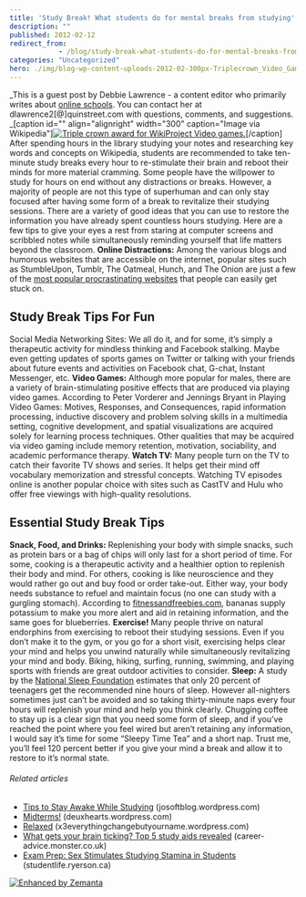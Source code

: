 ```yaml
---
title: 'Study Break! What students do for mental breaks from studying'
description: ""
published: 2012-02-12
redirect_from: 
            - /blog/study-break-what-students-do-for-mental-breaks-from-studying/swizec/3658
categories: "Uncategorized"
hero: ./img/blog-wp-content-uploads-2012-02-300px-Triplecrown_Video_Games.jpg
---
```


_This is a guest post by Debbie Lawrence - a content editor who primarily writes about [online schools](http://www.schools.com/). You can contact her at dlawrence2\[@]quinstreet.com with questions, comments, and suggestions. _\[caption id="" align="alignright" width="300" caption="Image via Wikipedia"][![Triple crown award for WikiProject Video games.](./img/blog-wp-content-uploads-2012-02-300px-Triplecrown_Video_Games.jpg "Triple crown award for WikiProject Video games.")](http://en.wikipedia.org/wiki/File:Triplecrown_Video_Games.jpg)\[/caption] After spending hours in the library studying your notes and researching key words and concepts on Wikipedia, students are recommended to take ten-minute study breaks every hour to re-stimulate their brain and reboot their minds for more material cramming. Some people have the willpower to study for hours on end without any distractions or breaks. However, a majority of people are not this type of superhuman and can only stay focused after having some form of a break to revitalize their studying sessions. There are a variety of good ideas that you can use to restore the information you have already spent countless hours studying. Here are a few tips to give your eyes a rest from staring at computer screens and scribbled notes while simultaneously reminding yourself that life matters beyond the classroom. **Online Distractions:** Among the various blogs and humorous websites that are accessible on the internet, popular sites such as StumbleUpon, Tumblr, The Oatmeal, Hunch, and The Onion are just a few of the [most popular procrastinating websites](http://www.schools.com/articles/30-best-websites-for-procrastination.html) that people can easily get stuck on.

## Study Break Tips For Fun

Social Media Networking Sites: We all do it, and for some, it’s simply a therapeutic activity for mindless thinking and Facebook stalking. Maybe even getting updates of sports games on Twitter or talking with your friends about future events and activities on Facebook chat, G-chat, Instant Messenger, etc. **Video Games:** Although more popular for males, there are a variety of brain-stimulating positive effects that are produced via playing video games. According to Peter Vorderer and Jennings Bryant in Playing Video Games: Motives, Responses, and Consequences, rapid information processing, inductive discovery and problem solving skills in a multimedia setting, cognitive development, and spatial visualizations are acquired solely for learning process techniques. Other qualities that may be acquired via video gaming include memory retention, motivation, sociability, and academic performance therapy. **Watch TV:** Many people turn on the TV to catch their favorite TV shows and series. It helps get their mind off vocabulary memorization and stressful concepts. Watching TV episodes online is another popular choice with sites such as CastTV and Hulu who offer free viewings with high-quality resolutions.

## Essential Study Break Tips

**Snack, Food, and Drinks:** Replenishing your body with simple snacks, such as protein bars or a bag of chips will only last for a short period of time. For some, cooking is a therapeutic activity and a healthier option to replenish their body and mind. For others, cooking is like neuroscience and they would rather go out and buy food or order take-out. Either way, your body needs substance to refuel and maintain focus (no one can study with a gurgling stomach). According to [fitnessandfreebies.com](http://www.fitnessandfreebies.com/), bananas supply potassium to make you more alert and aid in retaining information, and the same goes for blueberries. **Exercise!** Many people thrive on natural endorphins from exercising to reboot their studying sessions. Even if you don’t make it to the gym, or you go for a short visit, exercising helps clear your mind and helps you unwind naturally while simultaneously revitalizing your mind and body. Biking, hiking, surfing, running, swimming, and playing sports with friends are great outdoor activities to consider. **Sleep:** A study by the [National Sleep Foundation](http://www.sleepfoundation.org/article/hot-topics/adolescent-sleep-needs-and-patterns) estimates that only 20 percent of teenagers get the recommended nine hours of sleep. However all-nighters sometimes just can’t be avoided and so taking thirty-minute naps every four hours will replenish your mind and help you think clearly. Chugging coffee to stay up is a clear sign that you need some form of sleep, and if you’ve reached the point where you feel wired but aren’t retaining any information, I would say it’s time for some “Sleepy Time Tea” and a short nap. Trust me, you’ll feel 120 percent better if you give your mind a break and allow it to restore to it’s normal state.

###### Related articles

-   [Tips to Stay Awake While Studying](http://josoftblog.wordpress.com/2012/02/03/tips-to-stay-awake-while-studying/) (josoftblog.wordpress.com)
-   [Midterms!](http://deuxhearts.wordpress.com/2012/02/04/midterms/) (deuxhearts.wordpress.com)
-   [Relaxed](http://x3everythingchangebutyourname.wordpress.com/2012/02/12/relaxed/) (x3everythingchangebutyourname.wordpress.com)
-   [What gets your brain ticking? Top 5 study aids revealed](http://career-advice.monster.co.uk/career-development/education-training/top-5-study-aids-to-keep-you-focussed/article.aspx) (career-advice.monster.co.uk)
-   [Exam Prep: Sex Stimulates Studying Stamina in Students](http://studentlife.ryerson.ca/blog/exam-prep-sex-stimulates-studying-stamina-in-students/) (studentlife.ryerson.ca)

[![Enhanced by Zemanta](http://img.zemanta.com/zemified_e.png?x-id=0b79d883-f1ce-4e75-94d4-12e7a709edc2)](http://www.zemanta.com/ "Enhanced by Zemanta")
